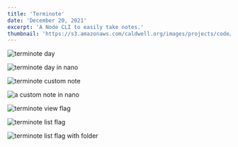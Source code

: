 ```yaml
---
title: 'Terminote'
date: 'December 20, 2021'
excerpt: 'A Node CLI to easily take notes.'
thumbnail: 'https://s3.amazonaws.com/caldwell.org/images/projects/code/terminote/thumbnail.svg'
---
```


<PrintPageContainer>

<Image 
    src="https://s3.amazonaws.com/caldwell.org/images/projects/code/terminote/terminote-day.png"
    alt="terminote day"
    captionPosition="top"
    caption="I made Terminote as a way to take notes as fast as possible using the terminal. Want a note for the day? Simply write `note` in the terminal and the terminal will open Nano with your daily note. <br>View the source code for Terminote <a href='https://github.com/dan-caldwell/terminote' target='_blank' rel='noopener noreferrer'>here</a>."
/>

<Image 
    src="https://s3.amazonaws.com/caldwell.org/images/projects/code/terminote/terminote-day-in-nano.png"
    alt="terminote day in nano"
    caption="A daily note in Nano."
    captionPosition="top"
/>

<Image 
    src="https://s3.amazonaws.com/caldwell.org/images/projects/code/terminote/terminote-custom-note.png"
    alt="terminote custom note"
    caption="Create custom notes using a folder naming structure. If you want a note for your programming project ideas, try `note code/ideas` for example. If you want a top level note like a shopping list, try `note shopping-list`."
    captionPosition="top"
/>


<Image 
    src="https://s3.amazonaws.com/caldwell.org/images/projects/code/terminote/a-custom-note-in-nano.png"
    alt="a custom note in nano"
    caption="A custom note in nano. If the note already exists, simply write the name of the note and it will open up for you to edit."
    captionPosition="top"
/>

<Image 
    src="https://s3.amazonaws.com/caldwell.org/images/projects/code/terminote/terminote-view-flag.png"
    alt="terminote view flag"
    caption="Use the --view flag to view a preview of a note."
    captionPosition="top"
/>

<Image 
    src="https://s3.amazonaws.com/caldwell.org/images/projects/code/terminote/terminote-list-flag.png"
    alt="terminote list flag"
    caption="Use the --list flag to view a list of all notes."
    captionPosition="top"
/>

<Image 
    src="https://s3.amazonaws.com/caldwell.org/images/projects/code/terminote/terminote-list-flag-with-folder.png"
    alt="terminote list flag with folder"
    caption="You can use the --list flag with a path to list the contents inside the path."
    captionPosition="top"
/>

</PrintPageContainer>
